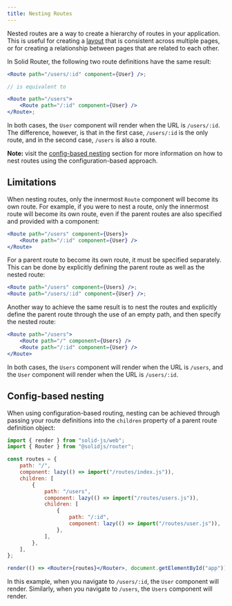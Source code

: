 ```yaml
---
title: Nesting Routes
---
```


Nested routes are a way to create a hierarchy of routes in your application.
This is useful for creating a [layout](/solid-router/concepts/layouts) that is consistent across multiple pages, or for creating a relationship between pages that are related to each other.

In Solid Router, the following two route definitions have the same result:

```jsx
<Route path="/users/:id" component={User} />;

// is equivalent to

<Route path="/users">
	<Route path="/:id" component={User} />
</Route>;
```

In both cases, the `User` component will render when the URL is `/users/:id`.
The difference, however, is that in the first case, `/users/:id` is the only route, and in the second case, `/users` is also a route.

**Note:** visit the [config-based nesting](#config-based-nesting) section for more information on how to nest routes using the configuration-based approach.

## Limitations

When nesting routes, only the innermost `Route` component will become its own route.
For example, if you were to nest a route, only the innermost route will become its own route, even if the parent routes are also specified and provided with a component:

```jsx
<Route path="/users" component={Users}>
	<Route path="/:id" component={User} />
</Route>
```

For a parent route to become its own route, it must be specified separately. This can be done by explicitly defining the parent route as well as the nested route:

```jsx
<Route path="/users" component={Users} />;
<Route path="/users/:id" component={User} />;
```

Another way to achieve the same result is to nest the routes and explicitly define the parent route through the use of an empty path, and then specify the nested route:

```jsx
<Route path="/users">
	<Route path="/" component={Users} />
	<Route path="/:id" component={User} />
</Route>
```

In both cases, the `Users` component will render when the URL is `/users`, and the `User` component will render when the URL is `/users/:id`.

## Config-based nesting

When using configuration-based routing, nesting can be achieved through passing your route definitions into the `children` property of a parent route definition object:

```jsx
import { render } from "solid-js/web";
import { Router } from "@solidjs/router";

const routes = {
	path: "/",
	component: lazy(() => import("/routes/index.js")),
	children: [
		{
			path: "/users",
			component: lazy(() => import("/routes/users.js")),
			children: [
				{
					path: "/:id",
					component: lazy(() => import("/routes/user.js")),
				},
			],
		},
	],
};

render(() => <Router>{routes}</Router>, document.getElementById("app"));
```

In this example, when you navigate to `/users/:id`, the `User` component will render.
Similarly, when you navigate to `/users`, the `Users` component will render.
